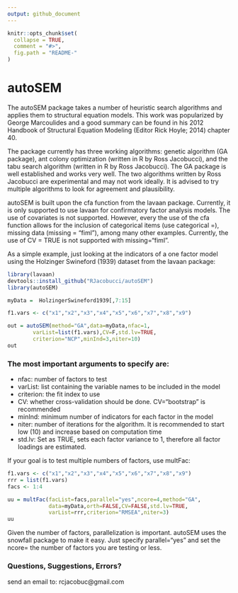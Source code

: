 ```yaml
---
output: github_document
---
```


<!-- README.md is generated from README.Rmd. Please edit that file -->

```r
knitr::opts_chunk$set(
  collapse = TRUE,
  comment = "#>",
  fig.path = "README-"
)
```

# autoSEM


The autoSEM package takes a number of heuristic search algorithms and applies them to structural equation models. This work was popularized by George Marcoulides and a good summary can be found in his 2012 Handbook of Structural Equation Modeling (Editor Rick Hoyle; 2014) chapter 40. 

The package currently has three working algorithms: genetic algorithm (GA package), ant colony optimization (written in R by Ross Jacobucci), and the tabu search algorithm (written in R by Ross Jacobucci). The GA package is well established and works very well. The two algorithms written by Ross Jacobucci are experimental and may not work ideally. It is advised to try multiple algorithms to look for agreement and plausibility.

autoSEM is built upon the cfa function from the lavaan package. Currently, it is only supported to use lavaan for confirmatory factor analysis models. The use of covariates is not supported. However, every the use of the cfa function allows for the inclusion of categorical items (use categorical =), missing data (missing = "fiml"), among many other examples. Currently, the use of CV = TRUE is not supported with missing="fiml". 

As a simple example, just looking at the indicators of a one factor model using the Holzinger Swineford (1939) dataset from the lavaan package:

```r
library(lavaan)
devtools::install_github("RJacobucci/autoSEM")
library(autoSEM)

myData =  HolzingerSwineford1939[,7:15]

f1.vars <- c("x1","x2","x3","x4","x5","x6","x7","x8","x9")

out = autoSEM(method="GA",data=myData,nfac=1,
        varList=list(f1.vars),CV=F,std.lv=TRUE,
        criterion="NCP",minInd=3,niter=10)
out
```

### The most important arguments to specify are:
+ nfac: number of factors to test
+ varList: list containing the variable names to be included in the model
+ criterion: the fit index to use
+ CV: whether cross-validation should be done. CV="bootstrap" is recommended
+ minInd: minimum number of indicators for each factor in the model
+ niter: number of iterations for the algorithm. It is recommended to start low (10) and increase based
on computation time
+ std.lv: Set as TRUE, sets each factor variance to 1, therefore all factor loadings are estimated.

If your goal is to test multiple numbers of factors, use multFac:

```r
f1.vars <- c("x1","x2","x3","x4","x5","x6","x7","x8","x9")
rrr = list(f1.vars)
facs <- 1:4

uu = multFac(facList=facs,parallel="yes",ncore=4,method="GA",
             data=myData,orth=FALSE,CV=FALSE,std.lv=TRUE,
             varList=rrr,criterion="RMSEA",niter=3)
uu
```

Given the number of factors, parallelization is important. autoSEM uses the snowfall package to make it easy. Just specify parallel="yes" and set the ncore= the number of factors you are testing or less. 

### Questions, Suggestions, Errors?
send an email to: rcjacobuc@gmail.com
